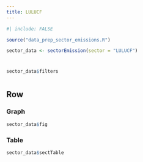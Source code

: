 ```yaml
---
title: LULUCF
---
```


```r
#| include: FALSE

source("data_prep_sector_emissions.R")

sector_data <- sectorEmission(sector = "LULUCF")

```

# {.sidebar}

```r
sector_data$filters
```

#

## Row {.tabset}

### Graph

```r
sector_data$fig
```

### Table

```r
sector_data$sectTable
```
